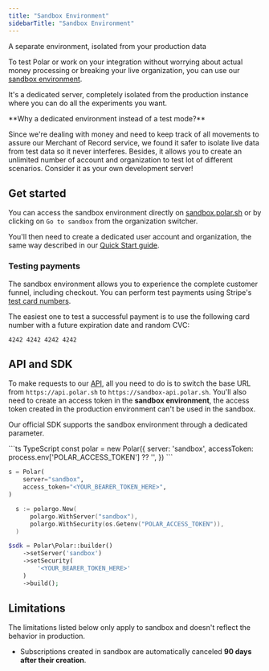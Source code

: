 ```yaml
---
title: "Sandbox Environment"
sidebarTitle: "Sandbox Environment"
---
```


A separate environment, isolated from your production data

To test Polar or work on your integration without worrying about actual money processing or breaking your live organization, you can use our [sandbox environment](https://sandbox.polar.sh/start).

It's a dedicated server, completely isolated from the production instance where you can do all the experiments you want.

<Note>
  **Why a dedicated environment instead of a test mode?**

  Since we're dealing with money and need to keep track of all movements to assure our Merchant of Record service, we found it safer to isolate live data from test data so it never interferes. Besides, it allows you to create an unlimited number of account and organization to test lot of different scenarios. Consider it as your own development server!
</Note>

## Get started

You can access the sandbox environment directly on [sandbox.polar.sh](https://sandbox.polar.sh/start) or by clicking on `Go to sandbox` from the organization switcher.

You'll then need to create a dedicated user account and organization, the same way described in our [Quick Start guide](/introduction).

### Testing payments

The sandbox environment allows you to experience the complete customer funnel, including checkout. You can perform test payments using Stripe's [test card numbers](https://docs.stripe.com/testing#cards).

The easiest one to test a successful payment is to use the following card number with a future expiration date and random CVC:

```
4242 4242 4242 4242
```

## API and SDK

To make requests to our [API](/api-reference), all you need to do is to switch the base URL from `https://api.polar.sh` to `https://sandbox-api.polar.sh`. You'll also need to create an access token in the **sandbox environment**, the access token created in the production environment can't be used in the sandbox.

Our official SDK supports the sandbox environment through a dedicated parameter.

<CodeGroup>
  ```ts TypeScript
  const polar = new Polar({
    server: 'sandbox',
    accessToken: process.env['POLAR_ACCESS_TOKEN'] ?? '',
  })
  ```

  ```py Python
  s = Polar(
      server="sandbox",
      access_token="<YOUR_BEARER_TOKEN_HERE>",
  )
  ```

  ```go Go
 	s := polargo.New(
		polargo.WithServer("sandbox"),
		polargo.WithSecurity(os.Getenv("POLAR_ACCESS_TOKEN")),
	)
  ```

  ```php PHP
  $sdk = Polar\Polar::builder()
      ->setServer('sandbox')
      ->setSecurity(
          '<YOUR_BEARER_TOKEN_HERE>'
      )
      ->build();
  ```
</CodeGroup>

## Limitations

The limitations listed below only apply to sandbox and doesn't reflect the behavior in production.

* Subscriptions created in sandbox are automatically canceled **90 days after their creation**. 

